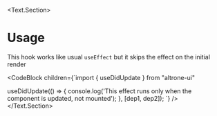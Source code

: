 
<BluePrint title="useDidUpdate" />

<Text.Section>
  # Usage

  This hook works like usual `useEffect` but it skips the effect on the initial render

  <CodeBlock children={`import { useDidUpdate } from "altrone-ui"

useDidUpdate(() => {
  console.log('This effect runs only when the component is updated, not mounted');
}, [dep1, dep2]);
`} />
</Text.Section>